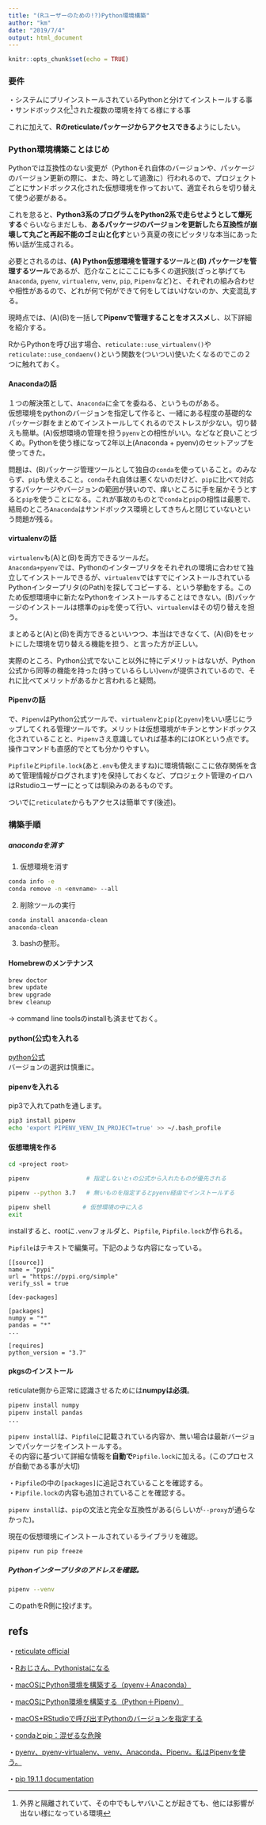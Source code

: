 ```yaml
---
title: "(Rユーザーのための!?)Python環境構築"
author: "km"
date: "2019/7/4"
output: html_document
---
```


```r
knitr::opts_chunk$set(echo = TRUE)
```

### 要件

・システムにプリインストールされているPythonと分けてインストールする事\
・サンドボックス化[^1]された複数の環境を持てる様にする事

[^1]: 外界と隔離されていて、その中でもしヤバいことが起きても、他には影響が出ない様になっている環境

これに加えて、**Rのreticulateパッケージからアクセスできる**ようにしたい。

### Python環境構築ことはじめ

Pythonでは互換性のない変更が（Pythonそれ自体のバージョンや、パッケージのバージョン更新の際に、また、時として過激に）行われるので、プロジェクトごとにサンドボックス化された仮想環境を作っておいて、適宜それらを切り替えて使う必要がある。

これを怠ると、**Python3系のプログラムをPython2系で走らせようとして爆死する**ぐらいならまだしも、**あるパッケージのバージョンを更新したら互換性が崩壊して丸ごと再起不能のゴミ山と化す**という真夏の夜にピッタリな本当にあった怖い話が生成される。

必要とされるのは、**(A) Python仮想環境を管理するツール**と**(B) パッケージを管理するツール**であるが、厄介なことにここにも多くの選択肢(ざっと挙げても`Anaconda`, `pyenv`, `virtualenv`, `venv`, `pip`, `Pipenv`など)と、それぞれの組み合わせや相性があるので、どれが何で何ができて何をしてはいけないのか、大変混乱する。

現時点では、(A)(B)を一括して**Pipenvで管理することをオススメ**し、以下詳細を紹介する。

RからPythonを呼び出す場合、`reticulate::use_virtualenv()`や`reticulate::use_condaenv()`という関数を(ついつい)使いたくなるのでこの２つに触れておく。

#### Anacondaの話

１つの解決策として、`Anaconda`に全てを委ねる、というものがある。\
仮想環境をpythonのバージョンを指定して作ると、一緒にある程度の基礎的なパッケージ群をまとめてインストールしてくれるのでストレスが少ない。切り替えも簡単。(A)仮想環境の管理を担う`pyenv`との相性がいい。などなど良いことづくめ。Pythonを使う様になって2年以上(Anaconda + pyenv)のセットアップを使ってきた。

問題は、(B)パッケージ管理ツールとして独自の`conda`を使っていること。のみならず、`pip`も使えること。`conda`それ自体は悪くないのだけど、`pip`に比べて対応するパッケージやバージョンの範囲が狭いので、痒いところに手を届かそうとすると`pip`を使うことになる。これが事故のものとで`conda`と`pip`の相性は最悪で、結局のところ`Anaconda`はサンドボックス環境としてきちんと閉じていないという問題が残る。

#### virtualenvの話

`virtualenv`も(A)と(B)を両方できるツールだ。\
`Anaconda+pyenv`では、Pythonのインタープリタをそれぞれの環境に合わせて独立してインストールできるが、`virtualenv`ではすでにインストールされているPythonインタープリタ(のPath)を探してコピーする、という挙動をする。このため仮想環境中に新たなPythonをインストールすることはできない。(B)パッケージのインストールは標準の`pip`を使って行い、`virtualenv`はその切り替えを担う。

まとめると(A)と(B)を両方できるといいつつ、本当はできなくて、(A)(B)をセットにした環境を切り替える機能を担う、と言った方が正しい。

実際のところ、Python公式でないこと以外に特にデメリットはないが、Python公式から同等の機能を持った(持っているらしい)`venv`が提供されているので、それに比べてメリットがあるかと言われると疑問。

#### Pipenvの話

で、`Pipenv`はPython公式ツールで、`virtualenv`と`pip`(と`pyenv`)をいい感じにラップしてくれる管理ツールです。メリットは仮想環境がキチンとサンドボックス化されていることと、`Pipenv`さえ意識していれば基本的にはOKという点です。操作コマンドも直感的でとても分かりやすい。

`Pipfile`と`Pipfile.lock`(あと`.env`も使えますね)に環境情報(ここに依存関係を含めて管理情報がログされます)を保持しておくなど、プロジェクト管理のイロハはRstudioユーザーにとっては馴染みのあるものです。

ついでに`reticulate`からもアクセスは簡単です(後述)。

### 構築手順

##### anacondaを消す

1. 仮想環境を消す

```bash
conda info -e
conda remove -n <envname> --all
```

2. 削除ツールの実行

```bash
conda install anaconda-clean
anaconda-clean
```

3. bashの整形。

#### Homebrewのメンテナンス

```bash
brew doctor
brew update
brew upgrade
brew cleanup
```

→ command line toolsのinstallも済ませておく。

#### python(公式)を入れる

[python公式](https://www.python.org/)\
バージョンの選択は慎重に。

#### pipenvを入れる

pip3で入れてpathを通します。

```bash
pip3 install pipenv
echo 'export PIPENV_VENV_IN_PROJECT=true' >> ~/.bash_profile
```

#### 仮想環境を作る

```bash
cd <project root>

pipenv                # 指定しないと↑の公式から入れたものが優先される

pipenv --python 3.7   # 無いものを指定するとpyenv経由でインストールする 

pipenv shell         # 仮想環境の中に入る
exit
```

installすると、rootに`.venv`フォルダと、`Pipfile`, `Pipfile.lock`が作られる。


`Pipfile`はテキストで編集可。下記のような内容になっている。

```eval
[[source]]
name = "pypi"
url = "https://pypi.org/simple"
verify_ssl = true

[dev-packages]

[packages]
numpy = "*"
pandas = "*"
...

[requires]
python_version = "3.7"
```

#### pkgsのインストール

reticulate側から正常に認識させるためには**numpyは必須**。

```bash
pipenv install numpy
pipenv install pandas
...
```

`pipenv install`は、`Pipfile`に記載されている内容か、無い場合は最新バージョンでパッケージをインストールする。\
その内容に基づいて詳細な情報を**自動で**`Pipfile.lock`に加える。(このプロセスが自動である事が大切)

・`Pipfile`の中の`[packages]`に追記されていることを確認する。\
・`Pipfile.lock`の内容も追加されていることを確認する。

`pipenv install`は、`pip`の文法と完全な互換性がある(らしいが`--proxy`が通らなかった)。

現在の仮想環境にインストールされているライブラリを確認。

```bash
pipenv run pip freeze
```

##### Pythonインタープリタのアドレスを確認。

```bash
pipenv --venv
```

このpathをR側に投げます。

## refs

・[reticulate official](https://rstudio.github.io/reticulate/index.html)

・[Rおじさん、Pythonistaになる](https://uribo.hatenablog.com/entry/2017/07/16/100253)

・[macOSにPython環境を構築する（pyenv＋Anaconda）](https://qiita.com/tanuk1647/items/3cf2f4a348220d90c612)

・[macOSにPython環境を構築する（Python＋Pipenv）](https://qiita.com/tanuk1647/items/cad362af79f528a5c348)

・[macOS+RStudioで呼び出すPythonのバージョンを指定する](https://qiita.com/1sh1da/items/aba7193baf9694ec4908) 

・[condaとpip：混ぜるな危険](http://onoz000.hatenablog.com/entry/2018/02/11/142347)

・[pyenv、pyenv-virtualenv、venv、Anaconda、Pipenv。私はPipenvを使う。](https://qiita.com/KRiver1/items/c1788e616b77a9bad4dd#pyenv)

・[pip 19.1.1 documentation](https://pip.pypa.io/en/stable/user_guide/#installing-packages)

